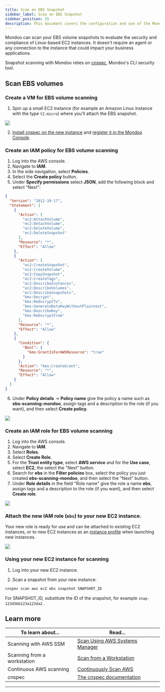 ```yaml
---
title: Scan an EBS Snapshot
sidebar_label: Scan an EBS Snapshot
sidebar_position: 55
description: This document covers the configuration and use of the Mondoo AWS Integration to scan AWS accounts and EC2 Instances
---
```


Mondoo can scan your EBS volume snapshots to evaluate the security and compliance of Linux-based EC2 instances. It doesn't require an agent or any connection to the instance that could impact your business applications.

Snapshot scanning with Mondoo relies on [cnspec](/cnspec/cnspec-about/), Mondoo's CLI security tool.

## Scan EBS volumes

### Create a VM for EBS volume scanning

1. Spin up a small EC2 instance (for example an Amazon Linux instance with the type `t2.micro`) where you'll attach the EBS snapshot.

![](/img/platform/infra/cloud/aws/aws-ec2-instance-for-ebs-volume-scan.png)

2. [Install cnspec on the new instance](/cnspec/) and [register it in the Mondoo Console](/cnspec/cnspec-platform/).

### Create an IAM policy for EBS volume scanning

1. Log into the AWS console.
2. Navigate to **IAM**.
3. In the side navigation, select **Policies**.
4. Select the **Create policy** button.
5. Under **Specify permissions** select **JSON**, add the following block and select "Next":

```json
{
  "Version": "2012-10-17",
  "Statement": [
    {
      "Action": [
        "ec2:AttachVolume",
        "ec2:DetachVolume",
        "ec2:DeleteVolume",
        "ec2:DeleteSnapshot"
      ],
      "Resource": "*",
      "Effect": "Allow"
    },
    {
      "Action": [
        "ec2:CreateSnapshot",
        "ec2:CreateVolume",
        "ec2:CopySnapshot",
        "ec2:CreateTags",
        "ec2:DescribeInstances",
        "ec2:DescribeVolumes",
        "ec2:DescribeSnapshots",
        "kms:Decrypt",
        "kms:ReEncryptTo",
        "kms:GenerateDataKeyWithoutPlaintext",
        "kms:DescribeKey",
        "kms:ReEncryptFrom"
      ],
      "Resource": "*",
      "Effect": "Allow"
    },
    {
      "Condition": {
        "Bool": {
          "kms:GrantIsForAWSResource": "true"
        }
      },
      "Action": "kms:CreateGrant",
      "Resource": "*",
      "Effect": "Allow"
    }
  ]
}
```

6. Under **Policy details** -> **Policy name** give the policy a name such as **ebs-scanning-mondoo**, assign tags and a description to the role (if you want), and then select **Create policy**.

![](/img/platform/infra/cloud/aws/ssm/aws-ebs-scan-policy.png)

### Create an IAM role for EBS volume scanning

1. Log into the AWS console.
2. Navigate to **IAM**.
3. Select **Roles**.
4. Select **Create Role**.
5. For the **Trust entity type**, select **AWS service** and for the **Use case**, select **EC2**, the select the "Next" button.
6. Search for **ebs** in the **Filter policies** box, select the policy you just created **ebs-scanning-mondoo**, and then select the "Next" button.
7. Under **Role details** in the field "Role name" give the role a name **ebs**, assign tags and a description to the role (if you want), and then select **Create role**.

![](/img/platform/infra/cloud/aws/ssm/aws-ebs-scan-role.png)

### Attach the new IAM role (`ebs`) to your new EC2 instance.

Your new role is ready for use and can be attached to existing EC2 instances, or to new EC2 instances as an [instance profile](https://docs.aws.amazon.com/IAM/latest/UserGuide/id_roles_use_switch-role-ec2_instance-profiles.html) when launching new instances.

![](/img/platform/infra/cloud/aws/aws-attach-ebs-iam-role.png)

### Using your new EC2 instance for scanning

1. Log into your new EC2 instance.

2. Scan a snapshot from your new instance:

```bash
cnspec scan aws ec2 ebs snapshot SNAPSHOT_ID
```

For SNAPSHOT_ID, substitute the ID of the snapshot, for example `snap-123456b123a123da2` .

## Learn more

| To learn about...           | Read...                                                                    |
| --------------------------- | -------------------------------------------------------------------------- |
| Scanning with AWS SSM       | [Scan Using AWS Systems Manager](/platform/infra/cloud/aws/aws-ssm-scan/)  |
| Scanning from a workstation | [Scan from a Workstation](/platform/infra/cloud/aws/aws-workstation-scan/) |
| Continuous AWS scanning     | [Continuously Scan AWS](/platform/infra/cloud/aws/aws-integration-scan/)   |
| cnspec                      | [The cnspec documentation](/cnspec/cnspec-about/)                          |

---
